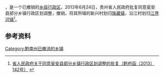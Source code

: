 '''{{PAGENAMEBASE}}'''，是{{PRC admin/fullname|52/27/25}}一个已撤销的[[乡级行政区|乡级行政区]]，2013年6月24日，贵州省人民政府批复同意瓮安县部分乡镇行政区划调整，撤销{{PAGENAMEBASE}}，将其所辖的新兴村划归[[珠藏镇_(瓮安县)|珠藏镇]]，沿江村划归[[江界河镇|江界河镇]]<ref>[http://www.gzgov.gov.cn/zyzxyll/zcfg/zfwj/qfh/201508/t20150814_5770.html 省人民政府关于同意瓮安县部分乡镇行政区划调整的批复（黔府函〔2013〕142号）] {{webarchive|url=https://web.archive.org/web/20170830234848/http://www.gzgov.gov.cn/zyzxyll/zcfg/zfwj/qfh/201508/t20150814_5770.html |date=2017-08-30 }}</ref>。

== 参考资料 ==

{{reflist}}

{{行政区划小作品}}

[[Category:黔南州已撤消的乡镇|Category:黔南州已撤消的乡镇]]